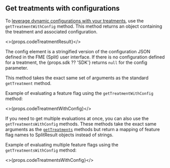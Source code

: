 ## Get treatments with configurations

To [leverage dynamic configurations with your treatments](https://help.split.io/hc/en-us/articles/360026943552), use the `getTreatmentWithConfig` method. This method returns an object containing the treatment and associated configuration.

<>{props.codeTreatmentResult}</>

The config element is a stringified version of the configuration JSON defined in the FME (Split) user interface. If there is no configuration defined for a treatment, the {props.sdk ?? 'SDK'} returns `null` for the config parameter.

This method takes the exact same set of arguments as the standard `getTreatment` method.

Example of evaluating a feature flag using the `getTreatmentWithConfig` method:

<>{props.codeTreatmentWithConfig}</>

If you need to get multiple evaluations at once, you can also use the `getTreatmentsWithConfig` methods. These methods take the exact same arguments as the [`getTreatments`](#multiple-evaluations-at-once) methods but return a mapping of feature flag names to SplitResult objects instead of strings.

Example of evaluating multiple feature flags using the `getTreatmentsWithConfig` method:

<>{props.codeTreatmentsWithConfig}</>